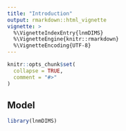 ```yaml
---
title: "Introduction"
output: rmarkdown::html_vignette
vignette: >
  %\VignetteIndexEntry{lnmDIMS}
  %\VignetteEngine{knitr::rmarkdown}
  %\VignetteEncoding{UTF-8}
---
```


```r
knitr::opts_chunk$set(
  collapse = TRUE,
  comment = "#>"
)
```

## Model 
```r
library(lnmDIMS)
```

